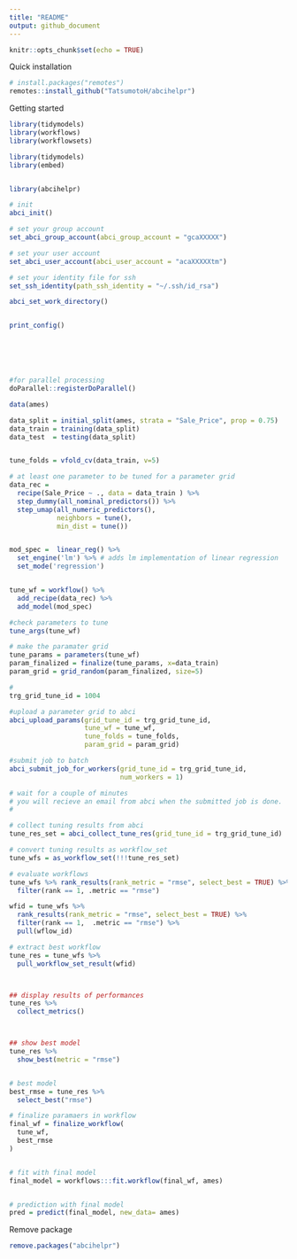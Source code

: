 ```yaml
---
title: "README"
output: github_document
---
```


```r
knitr::opts_chunk$set(echo = TRUE)
```

Quick installation

```r
# install.packages("remotes")
remotes::install_github("TatsumotoH/abcihelpr")
```

Getting started

```r
library(tidymodels)
library(workflows)
library(workflowsets)

library(tidymodels)
library(embed)


library(abcihelpr)

# init
abci_init()

# set your group account
set_abci_group_account(abci_group_account = "gcaXXXXX")

# set your user account
set_abci_user_account(abci_user_account = "acaXXXXXtm")

# set your identity file for ssh
set_ssh_identity(path_ssh_identity = "~/.ssh/id_rsa")

abci_set_work_directory()


print_config()






#for parallel processing
doParallel::registerDoParallel()

data(ames)

data_split = initial_split(ames, strata = "Sale_Price", prop = 0.75)
data_train = training(data_split)
data_test  = testing(data_split)


tune_folds = vfold_cv(data_train, v=5)

# at least one parameter to be tuned for a parameter grid
data_rec =
  recipe(Sale_Price ~ ., data = data_train ) %>%
  step_dummy(all_nominal_predictors()) %>%
  step_umap(all_numeric_predictors(),
            neighbors = tune(),
            min_dist = tune())


mod_spec =  linear_reg() %>%
  set_engine('lm') %>% # adds lm implementation of linear regression
  set_mode('regression')


tune_wf = workflow() %>%
  add_recipe(data_rec) %>%
  add_model(mod_spec)

#check parameters to tune
tune_args(tune_wf)

# make the paramater grid
tune_params = parameters(tune_wf)
param_finalized = finalize(tune_params, x=data_train)
param_grid = grid_random(param_finalized, size=5)

#
trg_grid_tune_id = 1004

#upload a parameter grid to abci
abci_upload_params(grid_tune_id = trg_grid_tune_id,
                   tune_wf = tune_wf,
                   tune_folds = tune_folds,
                   param_grid = param_grid)

#submit job to batch
abci_submit_job_for_workers(grid_tune_id = trg_grid_tune_id,
                            num_workers = 1)

# wait for a couple of minutes
# you will recieve an email from abci when the submitted job is done.
#

# collect tuning results from abci
tune_res_set = abci_collect_tune_res(grid_tune_id = trg_grid_tune_id)

# convert tuning results as workflow_set
tune_wfs = as_workflow_set(!!!tune_res_set)

# evaluate workflows
tune_wfs %>% rank_results(rank_metric = "rmse", select_best = TRUE) %>%
  filter(rank == 1, .metric == "rmse")

wfid = tune_wfs %>%
  rank_results(rank_metric = "rmse", select_best = TRUE) %>%
  filter(rank == 1,  .metric == "rmse") %>%
  pull(wflow_id)

# extract best workflow
tune_res = tune_wfs %>%
  pull_workflow_set_result(wfid)



## display results of performances
tune_res %>%
  collect_metrics()



## show best model
tune_res %>%
  show_best(metric = "rmse")


# best model
best_rmse = tune_res %>%
  select_best("rmse")

# finalize paramaers in workflow
final_wf = finalize_workflow(
  tune_wf,
  best_rmse
)


# fit with final model
final_model = workflows:::fit.workflow(final_wf, ames)


# prediction with final model
pred = predict(final_model, new_data= ames)

```



Remove package
```r
remove.packages("abcihelpr")
```
